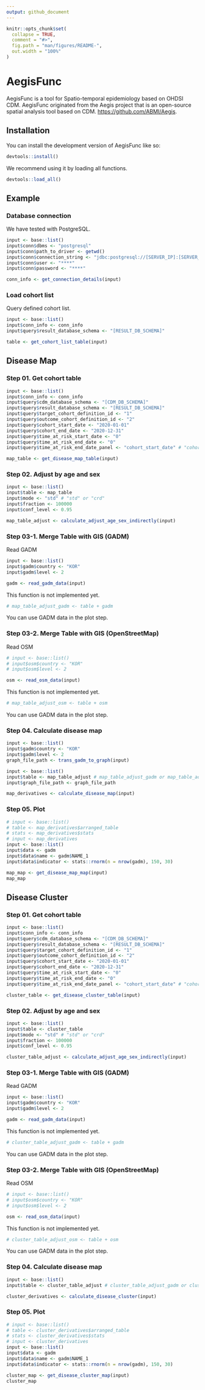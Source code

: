 ```yaml
---
output: github_document
---
```


<!-- README.md is generated from README.Rmd. Please edit that file -->

```r
knitr::opts_chunk$set(
  collapse = TRUE,
  comment = "#>",
  fig.path = "man/figures/README-",
  out.width = "100%"
)
```

# AegisFunc

<!-- badges: start -->
<!-- badges: end -->

AegisFunc is a tool for Spatio-temporal epidemiology based on OHDSI CDM.
AegisFunc originated from the Aegis project that is an open-source spatial analysis tool based on CDM.
<https://github.com/ABMI/Aegis>.

## Installation

You can install the development version of AegisFunc like so:

``` r
devtools::install()
```

We recommend using it by loading all functions.

``` r
devtools::load_all()
```

## Example

### Database connection

We have tested with PostgreSQL.

```r 
input <- base::list()
input$conn$dbms <- "postgresql"
input$conn$path_to_driver <- getwd()
input$conn$connection_string <- "jdbc:postgresql://[SERVER_IP]:[SERVER_PORT]/[CDM_DB_NAME]"
input$conn$user <- "****"
input$conn$password <- "****"

conn_info <- get_connection_details(input)
```


### Load cohort list

Query defined cohort list.

```r
input <- base::list()
input$conn_info <- conn_info
input$query$result_database_schema <- "[RESULT_DB_SCHEMA]"

table <- get_cohort_list_table(input)
```


## Disease Map

### Step 01. Get cohort table

```r
input <- base::list()
input$conn_info <- conn_info
input$query$cdm_database_schema <- "[CDM_DB_SCHEMA]"
input$query$result_database_schema <- "[RESULT_DB_SCHEMA]"
input$query$target_cohort_definition_id <- "1"
input$query$outcome_cohort_definition_id <- "2"
input$query$cohort_start_date <- "2020-01-01"
input$query$cohort_end_date <- "2020-12-31"
input$query$time_at_risk_start_date <- "0"
input$query$time_at_risk_end_date <- "0"
input$query$time_at_risk_end_date_panel <- "cohort_start_date" # "cohort_start_date" or "cohort_end_date"

map_table <- get_disease_map_table(input)
```


### Step 02. Adjust by age and sex

```r
input <- base::list()
input$table <- map_table
input$mode <- "std" # "std" or "crd"
input$fraction <- 100000
input$conf_level <- 0.95

map_table_adjust <- calculate_adjust_age_sex_indirectly(input)
```


### Step 03-1. Merge Table with GIS (GADM)

Read GADM

```r
input <- base::list()
input$gadm$country <- "KOR"
input$gadm$level <- 2

gadm <- read_gadm_data(input)
```

This function is not implemented yet.

```r
# map_table_adjust_gadm <- table + gadm
```

You can use GADM data in the plot step.



### Step 03-2. Merge Table with GIS (OpenStreetMap)

Read OSM

```r
# input <- base::list()
# input$osm$country <- "KOR"
# input$osm$level <- 2

osm <- read_osm_data(input)
```

This function is not implemented yet.

```r
# map_table_adjust_osm <- table + osm
```

You can use GADM data in the plot step.



### Step 04. Calculate disease map

```r
input <- base::list()
input$gadm$country <- "KOR"
input$gadm$level <- 2
graph_file_path <- trans_gadm_to_graph(input)

input <- base::list()
input$table <- map_table_adjust # map_table_adjust_gadm or map_table_adjust_osm
input$graph_file_path <- graph_file_path

map_derivatives <- calculate_disease_map(input)
```



### Step 05. Plot

```r
# input <- base::list()
# table <- map_derivatives$arranged_table
# stats <- map_derivatives$stats
# input <- map_derivatives
input <- base::list()
input$data <- gadm
input$data$name <- gadm$NAME_1
input$data$indicator <- stats::rnorm(n = nrow(gadm), 150, 30)

map_map <- get_disease_map_map(input)
map_map
```


## Disease Cluster

### Step 01. Get cohort table

```r
input <- base::list()
input$conn_info <- conn_info
input$query$cdm_database_schema <- "[CDM_DB_SCHEMA]"
input$query$result_database_schema <- "[RESULT_DB_SCHEMA]"
input$query$target_cohort_definition_id <- "1"
input$query$outcome_cohort_definition_id <- "2"
input$query$cohort_start_date <- "2020-01-01"
input$query$cohort_end_date <- "2020-12-31"
input$query$time_at_risk_start_date <- "0"
input$query$time_at_risk_end_date <- "0"
input$query$time_at_risk_end_date_panel <- "cohort_start_date" # "cohort_start_date" or "cohort_end_date"

cluster_table <- get_disease_cluster_table(input)
```


### Step 02. Adjust by age and sex

```r
input <- base::list()
input$table <- cluster_table
input$mode <- "std" # "std" or "crd"
input$fraction <- 100000
input$conf_level <- 0.95

cluster_table_adjust <- calculate_adjust_age_sex_indirectly(input)
```


### Step 03-1. Merge Table with GIS (GADM)

Read GADM

```r
input <- base::list()
input$gadm$country <- "KOR"
input$gadm$level <- 2

gadm <- read_gadm_data(input)
```

This function is not implemented yet.

```r
# cluster_table_adjust_gadm <- table + gadm
```

You can use GADM data in the plot step.



### Step 03-2. Merge Table with GIS (OpenStreetMap)

Read OSM

```r
# input <- base::list()
# input$osm$country <- "KOR"
# input$osm$level <- 2

osm <- read_osm_data(input)
```

This function is not implemented yet.

```r
# cluster_table_adjust_osm <- table + osm
```

You can use GADM data in the plot step.



### Step 04. Calculate disease map

```r
input <- base::list()
input$table <- cluster_table_adjust # cluster_table_adjust_gadm or cluster_table_adjust_osm

cluster_derivatives <- calculate_disease_cluster(input)
```



### Step 05. Plot

```r
# input <- base::list()
# table <- cluster_derivatives$arranged_table
# stats <- cluster_derivatives$stats
# input <- cluster_derivatives
input <- base::list()
input$data <- gadm
input$data$name <- gadm$NAME_1
input$data$indicator <- stats::rnorm(n = nrow(gadm), 150, 30)

cluster_map <- get_disease_cluster_map(input)
cluster_map
```

